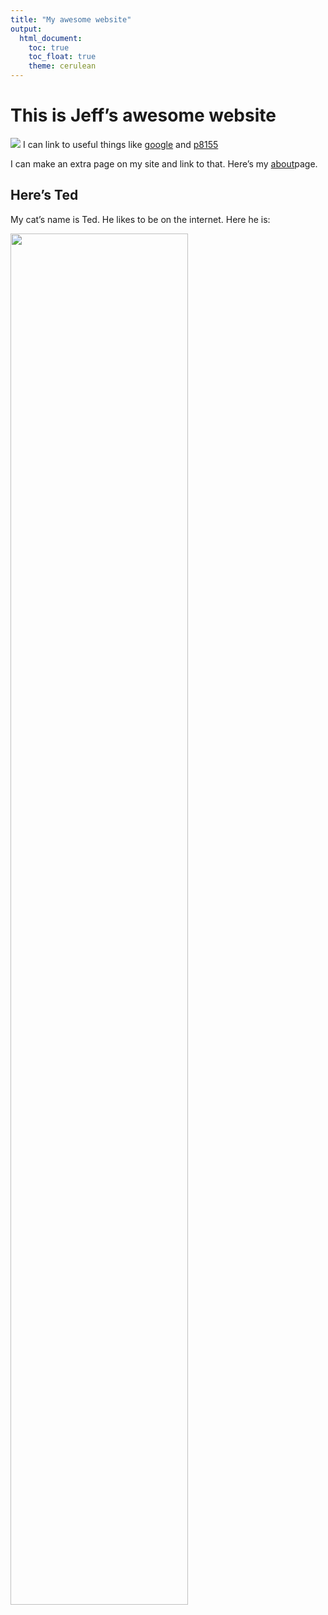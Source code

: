 ```yaml
---
title: "My awesome website"
output: 
  html_document:
    toc: true
    toc_float: true
    theme: cerulean
---
```


# This is Jeff's awesome website

![](https://media.giphy.com/media/drXGoW1iudhKw/giphy.gif)
I can link to useful things like [google](https:://www.google.com) and [p8155](https://www.p8105.com)

I can make an extra page on my site and link to that. Here's my [about](about.html)page. 

## Here's Ted

My cat's name is Ted. He likes to be on the internet. Here he is: 

<img src="images/ted.jpg" style="width:75%"> 